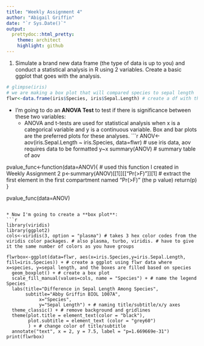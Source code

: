 ```yaml
---
title: "Weekly Assignment 4"
author: "Abigail Griffin"
date: "`r Sys.Date()`"
output:
  prettydoc::html_pretty:
    theme: architect
    highlight: github
---
```

1. Simulate a brand new data frame (the type of data is up to you) and conduct a statistical analysis in R using 2 variables. Create a basic ggplot that goes with the analysis.
```r
# glimpse(iris)
# we are making a box plot that will compared species to sepal length
flwr<-data.frame(iris$Species, iris$Sepal.Length) # create a df with these variables from the iris data set
```

* I'm going to do an **ANOVA Test** to test if there is significance between these two variables:
  + ANOVA and t-tests are used for statistical analysis when x is a categorical variable and y is a continuous variable. Box and bar plots are the preferred plots for these analyses.
```r
ANOV<-aov(iris.Sepal.Length ~ iris.Species, data=flwr) # use iris data, aov requires data to be formatted y~x
summary(ANOV) # summary table of aov

pvalue_func<-function(data=ANOV){ # used this function I created in Weekly Assignment 2
  p<-summary(ANOV)[[1]][["Pr(>F)"]][1] # extract the first element in the first compartment named "Pr(>F)" (the p value)
  return(p)
}

pvalue_func(data=ANOV)
```

* Now I'm going to create a **box plot**:
```r
library(viridis)
library(ggplot2)
cols<-viridis(3, option = "plasma") # takes 3 hex color codes from the viridis color packages. # also plasma, turbo, viridis. # have to give it the same number of colors as you have groups

flwrbox<-ggplot(data=flwr, aes(x=iris.Species,y=iris.Sepal.Length, fill=iris.Species)) + # create a ggplot using flwr data where x=species, y=sepal length, and the boxes are filled based on species
  geom_boxplot() + # create a box plot
  scale_fill_manual(values=cols, name = "Species") + # name the legend Species
  labs(title="Difference in Sepal Length Among Species",
       subtitle="Abby Griffin BIOL 1007A",
            x="Species",
            y="Sepal Length") + # naming title/subtitle/x/y axes
  theme_classic() + # remove background and gridlines
  theme(plot.title = element_text(color = "black"),
        plot.subtitle = element_text (color = "grey60")
        ) + # change color of title/subtitle
  annotate("text", x = 2, y = 7.5, label = "p=1.669669e-31")
print(flwrbox)
```



